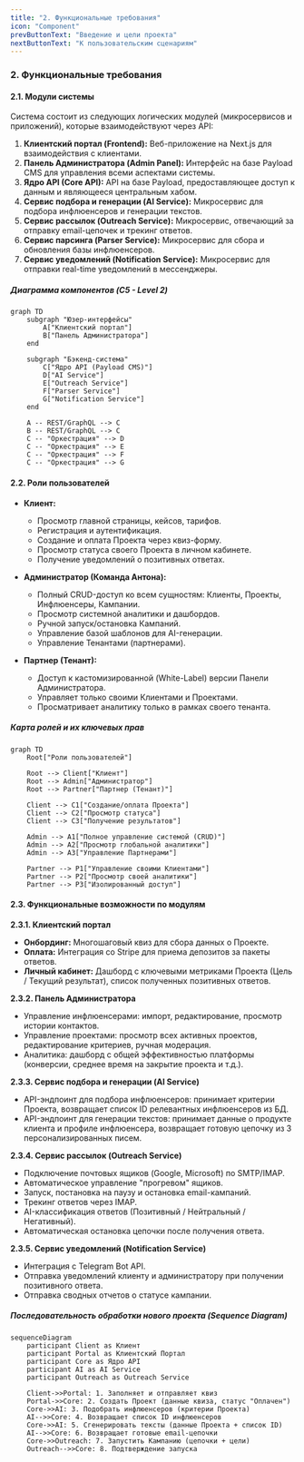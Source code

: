 ```yaml
---
title: "2. Функциональные требования"
icon: "Component"
prevButtonText: "Введение и цели проекта"
nextButtonText: "К пользовательским сценариям"
---
```


### 2. Функциональные требования

#### 2.1. Модули системы
Система состоит из следующих логических модулей (микросервисов и приложений), которые взаимодействуют через API:
1.  **Клиентский портал (Frontend):** Веб-приложение на Next.js для взаимодействия с клиентами.
2.  **Панель Администратора (Admin Panel):** Интерфейс на базе Payload CMS для управления всеми аспектами системы.
3.  **Ядро API (Core API):** API на базе Payload, предоставляющее доступ к данным и являющееся центральным хабом.
4.  **Сервис подбора и генерации (AI Service):** Микросервис для подбора инфлюенсеров и генерации текстов.
5.  **Сервис рассылок (Outreach Service):** Микросервис, отвечающий за отправку email-цепочек и трекинг ответов.
6.  **Сервис парсинга (Parser Service):** Микросервис для сбора и обновления базы инфлюенсеров.
7.  **Сервис уведомлений (Notification Service):** Микросервис для отправки real-time уведомлений в мессенджеры.

##### Диаграмма компонентов (C5 - Level 2)
```mermaid
graph TD
    subgraph "Юзер-интерфейсы"
        A["Клиентский портал"]
        B["Панель Администратора"]
    end

    subgraph "Бэкенд-система"
        C["Ядро API (Payload CMS)"]
        D["AI Service"]
        E["Outreach Service"]
        F["Parser Service"]
        G["Notification Service"]
    end

    A -- REST/GraphQL --> C
    B -- REST/GraphQL --> C
    C -- "Оркестрация" --> D
    C -- "Оркестрация" --> E
    C -- "Оркестрация" --> F
    C -- "Оркестрация" --> G
```

#### 2.2. Роли пользователей

* **Клиент:**
  * Просмотр главной страницы, кейсов, тарифов.
  * Регистрация и аутентификация.
  * Создание и оплата Проекта через квиз-форму.
  * Просмотр статуса своего Проекта в личном кабинете.
  * Получение уведомлений о позитивных ответах.

* **Администратор (Команда Антона):**
  * Полный CRUD-доступ ко всем сущностям: Клиенты, Проекты, Инфлюенсеры, Кампании.
  * Просмотр системной аналитики и дашбордов.
  * Ручной запуск/остановка Кампаний.
  * Управление базой шаблонов для AI-генерации.
  * Управление Тенантами (партнерами).

* **Партнер (Тенант):**
  * Доступ к кастомизированной (White-Label) версии Панели Администратора.
  * Управляет только своими Клиентами и Проектами.
  * Просматривает аналитику только в рамках своего тенанта.

##### Карта ролей и их ключевых прав
```mermaid
graph TD
    Root["Роли пользователей"]
    
    Root --> Client["Клиент"]
    Root --> Admin["Администратор"]
    Root --> Partner["Партнер (Тенант)"]
    
    Client --> C1["Создание/оплата Проекта"]
    Client --> C2["Просмотр статуса"]
    Client --> C3["Получение результатов"]
    
    Admin --> A1["Полное управление системой (CRUD)"]
    Admin --> A2["Просмотр глобальной аналитики"]
    Admin --> A3["Управление Партнерами"]
    
    Partner --> P1["Управление своими Клиентами"]
    Partner --> P2["Просмотр своей аналитики"]
    Partner --> P3["Изолированный доступ"]
```

#### 2.3. Функциональные возможности по модулям

**2.3.1. Клиентский портал**
*   **Онбординг:** Многошаговый квиз для сбора данных о Проекте.
*   **Оплата:** Интеграция со Stripe для приема депозитов за пакеты ответов.
*   **Личный кабинет:** Дашборд с ключевыми метриками Проекта (Цель / Текущий результат), список полученных позитивных ответов.

**2.3.2. Панель Администратора**
*   Управление инфлюенсерами: импорт, редактирование, просмотр истории контактов.
*   Управление проектами: просмотр всех активных проектов, редактирование критериев, ручная модерация.
*   Аналитика: дашборд с общей эффективностью платформы (конверсии, среднее время на закрытие проекта и т.д.).

**2.3.3. Сервис подбора и генерации (AI Service)**
*   API-эндпоинт для подбора инфлюенсеров: принимает критерии Проекта, возвращает список ID релевантных инфлюенсеров из БД.
*   API-эндпоинт для генерации текстов: принимает данные о продукте клиента и профиле инфлюенсера, возвращает готовую цепочку из 3 персонализированных писем.

**2.3.4. Сервис рассылок (Outreach Service)**
*   Подключение почтовых ящиков (Google, Microsoft) по SMTP/IMAP.
*   Автоматическое управление "прогревом" ящиков.
*   Запуск, постановка на паузу и остановка email-кампаний.
*   Трекинг ответов через IMAP.
*   AI-классификация ответов (Позитивный / Нейтральный / Негативный).
*   Автоматическая остановка цепочки после получения ответа.

**2.3.5. Сервис уведомлений (Notification Service)**
*   Интеграция с Telegram Bot API.
*   Отправка уведомлений клиенту и администратору при получении позитивного ответа.
*   Отправка сводных отчетов о статусе кампании.

##### Последовательность обработки нового проекта (Sequence Diagram)
```mermaid
sequenceDiagram
    participant Client as Клиент
    participant Portal as Клиентский Портал
    participant Core as Ядро API
    participant AI as AI Service
    participant Outreach as Outreach Service

    Client->>Portal: 1. Заполняет и отправляет квиз
    Portal->>Core: 2. Создать Проект (данные квиза, статус "Оплачен")
    Core->>AI: 3. Подобрать инфлюенсеров (критерии Проекта)
    AI-->>Core: 4. Возвращает список ID инфлюенсеров
    Core->>AI: 5. Сгенерировать тексты (данные Проекта + список ID)
    AI-->>Core: 6. Возвращает готовые email-цепочки
    Core->>Outreach: 7. Запустить Кампанию (цепочки + цели)
    Outreach-->>Core: 8. Подтверждение запуска
```
